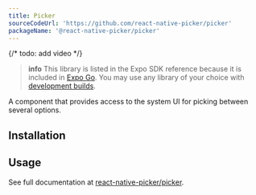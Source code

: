 ```yaml
---
title: Picker
sourceCodeUrl: 'https://github.com/react-native-picker/picker'
packageName: '@react-native-picker/picker'
---
```



{/* todo: add video */}

> **info** This library is listed in the Expo SDK reference because it is included in [Expo Go](/get-started/expo-go/). You may use any library of your choice with [development builds](/develop/development-builds/introduction/).

A component that provides access to the system UI for picking between several options.

<PlatformsSection android emulator ios simulator web />

## Installation

<APIInstallSection href="https://github.com/react-native-picker/picker#getting-started" />

## Usage

See full documentation at [react-native-picker/picker](https://github.com/react-native-picker/picker).

